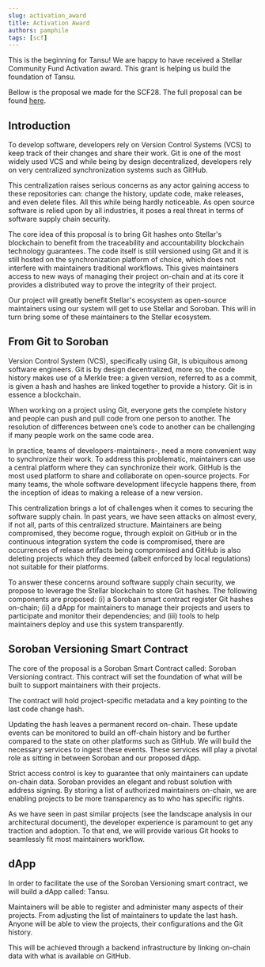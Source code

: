 ```yaml
---
slug: activation_award
title: Activation Award
authors: pamphile
tags: [scf]
---
```


This is the beginning for Tansu! We are happy to have received a Stellar Community Fund Activation award. This grant is helping us build the foundation of Tansu.

Bellow is the proposal we made for the SCF28. The full proposal can be found [here](https://dashboard.communityfund.stellar.org/scfawards/scf-28_43/activationawardreview/suggestion/1150).

<!-- truncate -->

## Introduction

To develop software, developers rely on Version Control Systems (VCS) to keep track of their changes and share their work. Git is one of the most widely used VCS and while being by design decentralized, developers rely on very centralized synchronization systems such as GitHub.

This centralization raises serious concerns as any actor gaining access to these repositories can: change the history, update code, make releases, and even delete files. All this while being hardly noticeable. As open source software is relied upon by all industries, it poses a real threat in terms of software supply chain security.

The core idea of this proposal is to bring Git hashes onto Stellar's blockchain to benefit from the traceability and accountability blockchain technology guarantees. The code itself is still versioned using Git and it is still hosted on the synchronization platform of choice, which does not interfere with maintainers traditional workflows. This gives maintainers access to new ways of managing their project on-chain and at its core it provides a distributed way to prove the integrity of their project.

Our project will greatly benefit Stellar's ecosystem as open-source maintainers using our system will get to use Stellar and Soroban. This will in turn bring some of these maintainers to the Stellar ecosystem.

## From Git to Soroban

Version Control System (VCS), specifically using Git, is ubiquitous among software engineers. Git is by design decentralized, more so, the code history makes use of a Merkle tree: a given version, referred to as a commit, is given a hash and hashes are linked together to provide a history. Git is in essence a blockchain.

When working on a project using Git, everyone gets the complete history and people can push and pull code from one person to another. The resolution of differences between one’s code to another can be challenging if many people work on the same code area.

In practice, teams of developers-maintainers-, need a more convenient way to synchronize their work. To address this problematic, maintainers can use a central platform where they can synchronize their work. GitHub is the most used platform to share and collaborate on open-source projects. For many teams, the whole software development lifecycle happens there, from the inception of ideas to making a release of a new version.

This centralization brings a lot of challenges when it comes to securing the software supply chain. In past years, we have seen attacks on almost every, if not all, parts of this centralized structure. Maintainers are being compromised, they become rogue, through exploit on GitHub or in the continuous integration system the code is compromised, there are occurrences of release artifacts being compromised and GitHub is also deleting projects which they deemed (albeit enforced by local regulations) not suitable for their platforms.

To answer these concerns around software supply chain security, we propose to leverage the Stellar blockchain to store Git hashes. The following components are proposed: (i) a Soroban smart contract register Git hashes on-chain; (ii) a dApp for maintainers to manage their projects and users to participate and monitor their dependencies; and (iii) tools to help maintainers deploy and use this system transparently.

## Soroban Versioning Smart Contract

The core of the proposal is a Soroban Smart Contract called: Soroban Versioning contract. This contract will set the foundation of what will be built to support maintainers with their projects.

The contract will hold project-specific metadata and a key pointing to the last code change hash.

Updating the hash leaves a permanent record on-chain. These update events can be monitored to build an off-chain history and be further compared to the state on other platforms such as GitHub. We will build the necessary services to ingest these events. These services will play a pivotal role as sitting in between Soroban and our proposed dApp.

Strict access control is key to guarantee that only maintainers can update on-chain data. Soroban provides an elegant and robust solution with address signing. By storing a list of authorized maintainers on-chain, we are enabling projects to be more transparency as to who has specific rights.

As we have seen in past similar projects (see the landscape analysis in our architectural document), the developer experience is paramount to get any traction and adoption. To that end, we will provide various Git hooks to seamlessly fit most maintainers workflow.

## dApp

In order to facilitate the use of the Soroban Versioning smart contract, we will build a dApp called: Tansu.

Maintainers will be able to register and administer many aspects of their projects. From adjusting the list of maintainers to update the last hash. Anyone will be able to view the projects, their configurations and the Git history.

This will be achieved through a backend infrastructure by linking on-chain data with what is available on GitHub.
